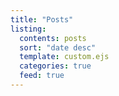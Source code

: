 ```yaml
---
title: "Posts"
listing:
  contents: posts
  sort: "date desc"
  template: custom.ejs
  categories: true
  feed: true
---
```


